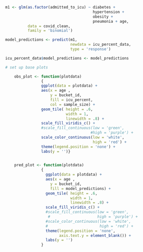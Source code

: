 ```r

m1 <- glm(as.factor(admitted_to_icu) ~ diabetes + 
                                       hypertension +
                                       obesity + 
                                       pneumonia + age,
          data = covid_clean,
          family = 'binomial')

model_predictions <- predict(m1,
                             newdata = icu_percent_data,
                             type = 'response')

icu_percent_data$model_predictions <- model_predictions

```


```r
# set up base plots

    obs_plot <- function(plotdata)
                {
                ggplot(data = plotdata) +
                aes(x = age ,
                    y = bucket_id,
                    fill = icu_percent,
                    col = sample_size) +
                geom_tile( height = .6,
                           width = 1,
                           linewidth = .8) +
                scale_fill_viridis_c() +
                #scale_fill_continuous(low = 'green',
                                      #high = 'purple') +
                scale_color_continuous(low = 'white',
                                       high = 'red') +
                theme(legend.position = 'none') + 
                labs(y = '')}

    
    pred_plot <- function(plotdata)
                {
                  ggplot(data = plotdata) +
                  aes(x = age ,
                    y = bucket_id,
                    fill = model_predictions) +
                  geom_tile( height = .6,
                             width = 1,
                             linewidth = .8) +
                  scale_fill_viridis_c() +
                  #scale_fill_continuous(low = 'green',
                   #                     high = 'purple') +
                  #scale_color_continuous(low = 'white',
                  #                       high = 'red') +
                  theme(legend.position = 'none',
                        axis.text.y = element_blank()) +
                  labs(y = '')
                }
    
```


